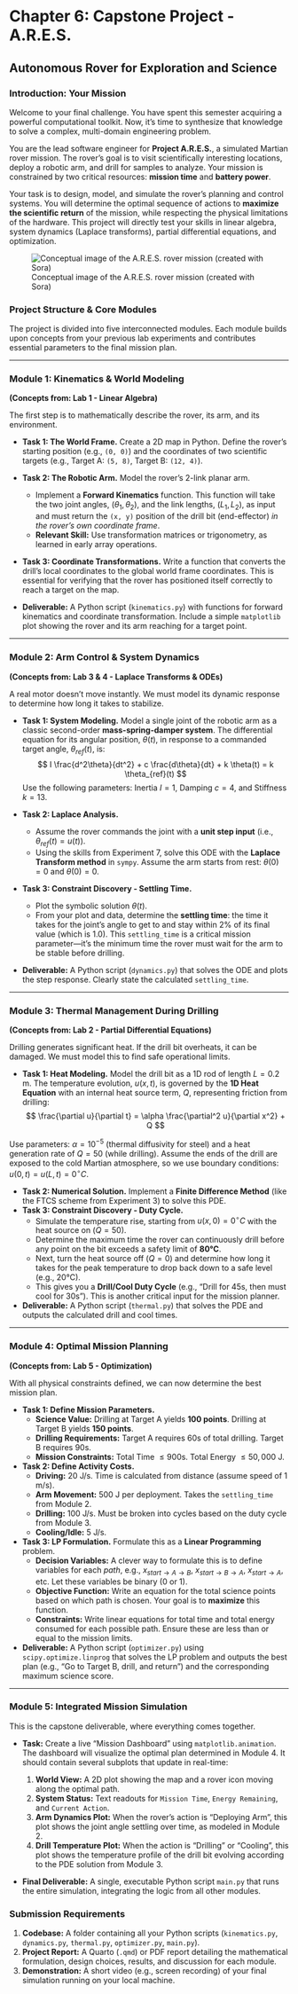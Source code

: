 # Chapter 6: Capstone Project - A.R.E.S.

## Autonomous Rover for Exploration and Science

### Introduction: Your Mission

Welcome to your final challenge. You have spent this semester acquiring a powerful computational toolkit. Now, it's time to synthesize that knowledge to solve a complex, multi-domain engineering problem.

You are the lead software engineer for **Project A.R.E.S.**, a simulated Martian rover mission. The rover's goal is to visit scientifically interesting locations, deploy a robotic arm, and drill for samples to analyze. Your mission is constrained by two critical resources: **mission time** and **battery power**.

Your task is to design, model, and simulate the rover's planning and control systems. You will determine the optimal sequence of actions to **maximize the scientific return** of the mission, while respecting the physical limitations of the hardware. This project will directly test your skills in linear algebra, system dynamics (Laplace transforms), partial differential equations, and optimization.

![Conceptual image of the A.R.E.S. rover mission (created with Sora)](A.R.E.S.Rover_Simulation.png)

### Project Structure & Core Modules

The project is divided into five interconnected modules. Each module builds upon concepts from your previous lab experiments and contributes essential parameters to the final mission plan.

---

### Module 1: Kinematics & World Modeling
**(Concepts from: Lab 1 - Linear Algebra)**

The first step is to mathematically describe the rover, its arm, and its environment.

*   **Task 1: The World Frame.** Create a 2D map in Python. Define the rover's starting position (e.g., `(0, 0)`) and the coordinates of two scientific targets (e.g., Target A: `(5, 8)`, Target B: `(12, 4)`).
*   **Task 2: The Robotic Arm.** Model the rover's 2-link planar arm.
    *   Implement a **Forward Kinematics** function. This function will take the two joint angles, $(\theta_1, \theta_2)$, and the link lengths, $(L_1, L_2)$, as input and must return the `(x, y)` position of the drill bit (end-effector) *in the rover's own coordinate frame*.
    *   **Relevant Skill:** Use transformation matrices or trigonometry, as learned in early array operations.
*   **Task 3: Coordinate Transformations.** Write a function that converts the drill's local coordinates to the global world frame coordinates. This is essential for verifying that the rover has positioned itself correctly to reach a target on the map.

*   **Deliverable:** A Python script (`kinematics.py`) with functions for forward kinematics and coordinate transformation. Include a simple `matplotlib` plot showing the rover and its arm reaching for a target point.

---

### Module 2: Arm Control & System Dynamics
**(Concepts from: Lab 3 & 4 - Laplace Transforms & ODEs)**

A real motor doesn't move instantly. We must model its dynamic response to determine how long it takes to stabilize.

*   **Task 1: System Modeling.** Model a single joint of the robotic arm as a classic second-order **mass-spring-damper system**. The differential equation for its angular position, $\theta(t)$, in response to a commanded target angle, $\theta_{ref}(t)$, is:
    $$
    I \frac{d^2\theta}{dt^2} + c \frac{d\theta}{dt} + k \theta(t) = k \theta_{ref}(t)
    $$
    Use the following parameters: Inertia $I=1$, Damping $c=4$, and Stiffness $k=13$.
*   **Task 2: Laplace Analysis.**

    *   Assume the rover commands the joint with a **unit step input** (i.e., $\theta_{ref}(t) = u(t)$).
    *   Using the skills from Experiment 7, solve this ODE with the **Laplace Transform method** in `sympy`. Assume the arm starts from rest: $\theta(0)=0$ and $\dot{\theta}(0)=0$.
*   **Task 3: Constraint Discovery - Settling Time.**

    *   Plot the symbolic solution $\theta(t)$.
    *   From your plot and data, determine the **settling time**: the time it takes for the joint's angle to get to and stay within 2% of its final value (which is 1.0). This `settling_time` is a critical mission parameter—it's the minimum time the rover must wait for the arm to be stable before drilling.

*   **Deliverable:** A Python script (`dynamics.py`) that solves the ODE and plots the step response. Clearly state the calculated `settling_time`.

---

### Module 3: Thermal Management During Drilling
**(Concepts from: Lab 2 - Partial Differential Equations)**

Drilling generates significant heat. If the drill bit overheats, it can be damaged. We must model this to find safe operational limits.

*   **Task 1: Heat Modeling.** Model the drill bit as a 1D rod of length $L=0.2$ m. The temperature evolution, $u(x,t)$, is governed by the **1D Heat Equation** with an internal heat source term, $Q$, representing friction from drilling:
    $$
    \frac{\partial u}{\partial t} = \alpha \frac{\partial^2 u}{\partial x^2} + Q
    $$

Use parameters: $\alpha=10^{-5}$ (thermal diffusivity for steel) and a heat generation rate of $Q=50$ (while drilling). Assume the ends of the drill are exposed to the cold Martian atmosphere, so we use boundary conditions: $u(0,t) = u(L,t) = 0^\circ C$.

*   **Task 2: Numerical Solution.** Implement a **Finite Difference Method** (like the FTCS scheme from Experiment 3) to solve this PDE.
*   **Task 3: Constraint Discovery - Duty Cycle.**
    *   Simulate the temperature rise, starting from $u(x,0) = 0^\circ C$ with the heat source on ($Q=50$).
    *   Determine the maximum time the rover can continuously drill before any point on the bit exceeds a safety limit of **80°C**.
    *   Next, turn the heat source off ($Q=0$) and determine how long it takes for the peak temperature to drop back down to a safe level (e.g., 20°C).
    *   This gives you a **Drill/Cool Duty Cycle** (e.g., "Drill for 45s, then must cool for 30s"). This is another critical input for the mission planner.

*   **Deliverable:** A Python script (`thermal.py`) that solves the PDE and outputs the calculated drill and cool times.

---

### Module 4: Optimal Mission Planning
**(Concepts from: Lab 5 - Optimization)**

With all physical constraints defined, we can now determine the best mission plan.

*   **Task 1: Define Mission Parameters.**
    *   **Science Value:** Drilling at Target A yields **100 points**. Drilling at Target B yields **150 points**.
    *   **Drilling Requirements:** Target A requires 60s of total drilling. Target B requires 90s.
    *   **Mission Constraints:** Total Time $\le 900$s. Total Energy $\le 50,000$ J.
*   **Task 2: Define Activity Costs.**
    *   **Driving:** 20 J/s. Time is calculated from distance (assume speed of 1 m/s).
    *   **Arm Movement:** 500 J per deployment. Takes the `settling_time` from Module 2.
    *   **Drilling:** 100 J/s. Must be broken into cycles based on the duty cycle from Module 3.
    *   **Cooling/Idle:** 5 J/s.
*   **Task 3: LP Formulation.** Formulate this as a **Linear Programming** problem.
    *   **Decision Variables:** A clever way to formulate this is to define variables for each *path*, e.g., $x_{start \to A \to B}$, $x_{start \to B \to A}$, $x_{start \to A}$, etc. Let these variables be binary (0 or 1).
    *   **Objective Function:** Write an equation for the total science points based on which path is chosen. Your goal is to **maximize** this function.
    *   **Constraints:** Write linear equations for total time and total energy consumed for each possible path. Ensure these are less than or equal to the mission limits.

*   **Deliverable:** A Python script (`optimizer.py`) using `scipy.optimize.linprog` that solves the LP problem and outputs the best plan (e.g., "Go to Target B, drill, and return") and the corresponding maximum science score.

---

### Module 5: Integrated Mission Simulation

This is the capstone deliverable, where everything comes together.

*   **Task:** Create a live "Mission Dashboard" using `matplotlib.animation`. The dashboard will visualize the optimal plan determined in Module 4. It should contain several subplots that update in real-time:

    1.  **World View:** A 2D plot showing the map and a rover icon moving along the optimal path.
    2.  **System Status:** Text readouts for `Mission Time`, `Energy Remaining`, and `Current Action`.
    3.  **Arm Dynamics Plot:** When the rover's action is "Deploying Arm", this plot shows the joint angle settling over time, as modeled in Module 2.
    4.  **Drill Temperature Plot:** When the action is "Drilling" or "Cooling", this plot shows the temperature profile of the drill bit evolving according to the PDE solution from Module 3.

*   **Final Deliverable:** A single, executable Python script `main.py` that runs the entire simulation, integrating the logic from all other modules.

### Submission Requirements

1.  **Codebase:** A folder containing all your Python scripts (`kinematics.py`, `dynamics.py`, `thermal.py`, `optimizer.py`, `main.py`).
2.  **Project Report:** A Quarto (`.qmd`) or PDF report detailing the mathematical formulation, design choices, results, and discussion for each module.
3.  **Demonstration:** A short video (e.g., screen recording) of your final simulation running on your local machine.

